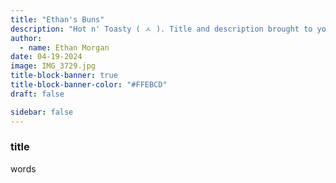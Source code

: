 ```yaml
---
title: "Ethan's Buns"
description: "Hot n' Toasty ( ㅅ ). Title and description brought to you by Maxine."
author:
  - name: Ethan Morgan
date: 04-19-2024
image: IMG_3729.jpg
title-block-banner: true
title-block-banner-color: "#FFEBCD"
draft: false

sidebar: false
---
```


### title

words
